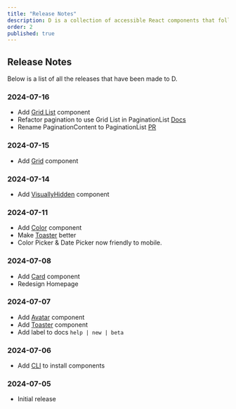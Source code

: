 ```yaml
---
title: "Release Notes"
description: D is a collection of accessible React components that follow made with React Aria Components.
order: 2
published: true
---
```


## Release Notes
Below is a list of all the releases that have been made to D.

### 2024-07-16
- Add [Grid List](https://d.irsyad.co/docs/components/collections/grid-list) component
- Refactor pagination to use Grid List in PaginationList [Docs](https://d.irsyad.co/docs/components/navigation/pagination)
- Rename PaginationContent to PaginationList [PR](https://github.com/irsyadadl/d./pull/55)

### 2024-07-15
- Add [Grid](https://d.irsyad.co/docs/components/surfaces/grid) component

### 2024-07-14
- Add [VisuallyHidden](https://d.irsyad.co/docs/components/utilities/visually-hidden) component

### 2024-07-11
- Add [Color](https://d.irsyad.co/docs/components/colors/color-picker) component
- Make [Toaster](https://d.irsyad.co/docs/components/statuses/toaster) better
- Color Picker & Date Picker now friendly to mobile.

### 2024-07-08
- Add [Card](https://d.irsyad.co/docs/components/surfaces/card) component
- Redesign Homepage

### 2024-07-07
- Add [Avatar](https://d.irsyad.co/docs/components/media/avatar) component
- Add [Toaster](https://d.irsyad.co/docs/components/statuses/toaster) component
- Add label to docs `help | new | beta`

### 2024-07-06
- Add [CLI](https://d.irsyad.co/docs/getting-started/installation#cli) to install components

### 2024-07-05
- Initial release
